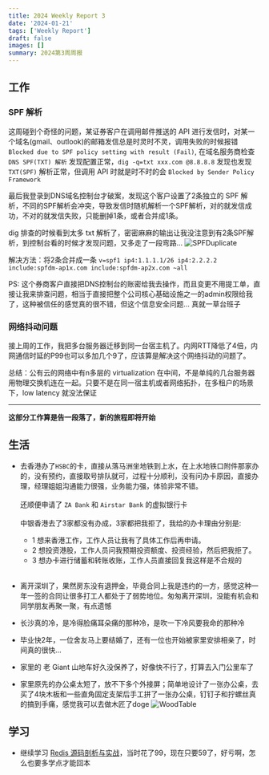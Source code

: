 ```yaml
---
title: 2024 Weekly Report 3
date: '2024-01-21'
tags: ['Weekly Report']
draft: false
images: []
summary: 2024第3周周报
---
```


<TOCInline toc={props.toc}/>

## 工作

### SPF 解析
这周碰到个奇怪的问题，某证券客户在调用邮件推送的 API 进行发信时，对某一个域名(gmail、outlook)的邮箱发信总是时灵时不灵，调用失败的时候报错 `Blocked due to SPF policy setting with result (Fail)`,
在域名服务商检查 `DNS SPF(TXT) 解析` 发现配置正常，`dig -q=txt xxx.com @8.8.8.8` 发现也发现 `TXT(SPF)` 解析正常，但调用 API 时就是时不时的会 `Blocked by Sender Policy Framework`

最后我登录到DNS域名控制台才破案，发现这个客户设置了2条独立的 SPF 解析，不同的SPF解析会冲突，导致发信时随机解析一个SPF解析，对的就发信成功，不对的就发信失败，只能删掉1条，或者合并成1条。

dig 排查的时候看到太多 txt 解析了，密密麻麻的输出让我没注意到有2条SPF解析，到控制台看的时候才发现问题，又多走了一段弯路...
![SPFDuplicate](/static/images/SPFDuplicate.png)


解决方法：将2条合并成一条 `v=spf1 ip4:1.1.1.1/26 ip4:2.2.2.2 include:spfdm-ap1x.com include:spfdm-ap2x.com ~all`

PS: 这个券商客户直接把DNS控制台的账密给我去操作，而且变更不用提工单，直接让我来排查问题，相当于直接把整个公司核心基础设施之一的admin权限给我了，这种被信任的感觉真的很不错，但这个信息安全问题... 真就一草台班子

### 网络抖动问题

接上周的工作，我把多台服务器迁移到同一台宿主机了。内网RTT降低了4倍，内网通信时延的P99也可以多加几个9了，应该算是解决这个网络抖动的问题了。

总结：公有云的网络中有n多层的 virtualization 在中间，不是单纯的几台服务器用物理交换机连在一起。只要不是在同一宿主机或者网络拓扑，在多租户的场景下，low latency 就没法保证


-------------------

**这部分工作算是告一段落了，新的旅程即将开始**

## 生活

- 去香港办了`HSBC`的卡，直接从落马洲坐地铁到上水，在上水地铁口附件那家办的，没有预约，直接取号排队就可，过程十分顺利，没有问办卡原因，直接办理，经理姐姐沟通能力很强，业务能力强，体验非常不错。<br></br>
还顺便申请了 `ZA Bank` 和 `Airstar Bank` 的虚拟银行卡<br></br>
中银香港去了3家都没有办成，3家都把我拒了，我给的办卡理由分别是:
  - 1 想来香港工作，工作人员让我有了具体工作后再申请。
  - 2 想投资港股，工作人员问我预期投资额度、投资经验，然后把我拒了。
  - 3 想办卡进行储蓄和转账收账，工作人员直接回复我这样是不合规的<br></br>


- 离开深圳了，果然房东没有退押金，毕竟合同上我是违约的一方，感觉这种一年一签的合同让很多打工人都处于了弱势地位。匆匆离开深圳，没能有机会和同学朋友再聚一聚，有点遗憾
- 长沙真的冷，是冷得脸痛耳朵痛的那种冷，是吹一下冷风要我命的那种冷
- 毕业快2年，一位舍友马上要结婚了，还有一位也开始被家里安排相亲了，时间真的很快...
- 家里的 老 Giant 山地车好久没保养了，好像快不行了，打算去入门公里车了
- 家里原先的办公桌太短了，放不下多个外接屏；简单地设计了一张办公桌，去买了4块木板和一些直角固定支架后手工拼了一张办公桌，钉钉子和拧螺丝真的搞到手痛，感觉我可以去做木匠了doge
![WoodTable](/static/images/WoodTable.jpg)



## 学习

- 继续学习 [Redis 源码剖析与实战](https://time.geekbang.org/column/intro/430)，当时花了99，现在只要59了，好亏啊，怎么也要多学点才能回本






